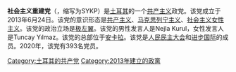 '''社会主义重建党'''（{{lang-tr|Sosyalist Yeniden Kuruluş Partisi}}，缩写为SYKP）是[[土耳其|土耳其]]的一个[[共产主义|共产主义]]政党。该党成立于2013年6月24日。该党的意识形态是[[共产主义|共产主义]]、[[马克思列宁主义|马克思列宁主义]]、[[社会主义女性主义|社会主义女性主义]]。该党的政治立场是[[极左翼|极左翼]]。该党的男性发言人是Nejla Kurul，女性发言人是Tuncay Yılmaz。该党的总部位于[[安卡拉|安卡拉]]。该党是[[人民民主大会|人民民主大会]]和[[进步国际|进步国际]]的成员。2020年，该党有393名党员。

{{土耳其政党}}

[[Category:土耳其的共产党|Category:土耳其的共产党]]
[[Category:2013年建立的政黨|Category:2013年建立的政黨]]